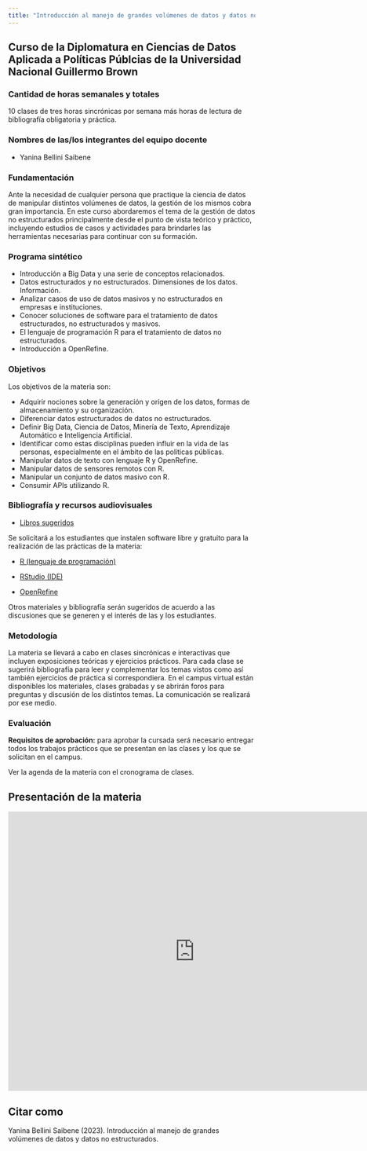 ```yaml
---
title: "Introducción al manejo de grandes volúmenes de datos y datos no estructurados"
---
```


## Curso de la Diplomatura en Ciencias de Datos Aplicada a Políticas Públcias de la Universidad Nacional Guillermo Brown

### Cantidad de horas semanales y totales

10 clases de tres horas sincrónicas por semana más horas de lectura de bibliografía obligatoria y práctica.

### Nombres de las/los integrantes del equipo docente

-   Yanina Bellini Saibene

### Fundamentación

Ante la necesidad de cualquier persona que practique la ciencia de datos de manipular distintos volúmenes de datos, la gestión de los mismos cobra gran importancia. En este curso abordaremos el tema de la gestión de datos no estructurados principalmente desde el punto de vista teórico y práctico, incluyendo estudios de casos y actividades para brindarles las herramientas necesarias para continuar con su formación.

### Programa sintético

- Introducción a Big Data y una serie de conceptos relacionados.
- Datos estructurados y no estructurados. Dimensiones de los datos. Información. 
- Analizar casos de uso de datos masivos y no estructurados en empresas e instituciones.
- Conocer soluciones de software para el tratamiento de datos estructurados, no estructurados y masivos.
- El lenguaje de programación R para el tratamiento de datos no estructurados.
- Introducción a OpenRefine.   

### Objetivos

Los objetivos de la materia son:

-   Adquirir nociones sobre la generación y origen de los datos, formas de almacenamiento y su organización.
-   Diferenciar datos estructurados de datos no estructurados.
-   Definir Big Data, Ciencia de Datos, Minería de Texto, Aprendizaje Automático e Inteligencia Artificial. 
-   Identificar como estas disciplinas pueden influir en la vida de las personas, especialmente en el ámbito de las políticas públicas.
-   Manipular datos de texto con lenguaje R y OpenRefine.
-   Manipular datos de sensores remotos con R.
-   Manipular un conjunto de datos masivo con R.
-   Consumir APIs utilizando R.


### Bibliografía y recursos audiovisuales

-   [Libros sugeridos](libros.html)

Se solicitará a los estudiantes que instalen software libre y gratuito para la realización de las prácticas de la materia:

-   [R (lenguaje de programación)](https://www.r-project.org/)

-   [RStudio (IDE)](https://www.rstudio.com/products/rstudio/)

-   [OpenRefine](https://openrefine.org/)

Otros materiales y bibliografía serán sugeridos de acuerdo a las discusiones que se generen y el interés de las y los estudiantes.

### Metodología

La materia se llevará a cabo en clases sincrónicas e interactivas que incluyen exposiciones teóricas y ejercicios prácticos. Para cada clase se sugerirá bibliografía para leer y complementar los temas vistos como así también ejercicios de práctica si correspondiera. En el campus virtual están disponibles los materiales, clases grabadas y se abrirán foros para preguntas y discusión de los distintos temas. La comunicación se realizará por ese medio.

### Evaluación

**Requisitos de aprobación:** para aprobar la cursada será necesario entregar todos los trabajos prácticos que se presentan en las clases y los que se solicitan en el campus.

Ver la agenda de la materia con el cronograma de clases.

## Presentación de la materia

<iframe src="https://docs.google.com/presentation/d/1mgEBpE_UnQ7Fgud3ty73lAzw7NZmkRUOlr_BnQ7RS1Q/embed?start=false&loop=false&delayms=3000" frameborder="0" width="760" height="569" allowfullscreen="true" mozallowfullscreen="true" webkitallowfullscreen="true"></iframe>


## Citar como 

Yanina Bellini Saibene (2023). Introducción al manejo de grandes volúmenes de datos y datos no estructurados.  
